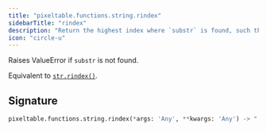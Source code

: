 ```yaml
---
title: "pixeltable.functions.string.rindex"
sidebarTitle: "rindex"
description: "Return the highest index where `substr` is found, such that `substr` is contained within `[start:end]`."
icon: "circle-u"
---
```

Raises ValueError if `substr` is not found.

Equivalent to [`str.rindex()`](https://docs.python.org/3/library/stdtypes.html#str.rindex).


## Signature

```python
pixeltable.functions.string.rindex(*args: 'Any', **kwargs: 'Any') -> "'exprs.FunctionCall'"
```


